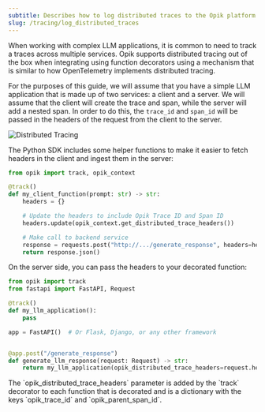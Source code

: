```yaml
---
subtitle: Describes how to log distributed traces to the Opik platform
slug: /tracing/log_distributed_traces
---
```


When working with complex LLM applications, it is common to need to track a traces across multiple services. Opik supports distributed tracing out of the box when integrating using function decorators using a mechanism that is similar to how OpenTelemetry implements distributed tracing.

For the purposes of this guide, we will assume that you have a simple LLM application that is made up of two services: a client and a server. We will assume that the client will create the trace and span, while the server will add a nested span. In order to do this, the `trace_id` and `span_id` will be passed in the headers of the request from the client to the server.

![Distributed Tracing](/img/tracing/distributed_tracing.svg)

The Python SDK includes some helper functions to make it easier to fetch headers in the client and ingest them in the server:

```python title="client.py"
from opik import track, opik_context

@track()
def my_client_function(prompt: str) -> str:
    headers = {}

    # Update the headers to include Opik Trace ID and Span ID
    headers.update(opik_context.get_distributed_trace_headers())

    # Make call to backend service
    response = requests.post("http://.../generate_response", headers=headers, json={"prompt": prompt})
    return response.json()
```

On the server side, you can pass the headers to your decorated function:

```python title="server.py"
from opik import track
from fastapi import FastAPI, Request

@track()
def my_llm_application():
    pass

app = FastAPI()  # Or Flask, Django, or any other framework


@app.post("/generate_response")
def generate_llm_response(request: Request) -> str:
    return my_llm_application(opik_distributed_trace_headers=request.headers)
```

<Note>
  The `opik_distributed_trace_headers` parameter is added by the `track` decorator to each function that is decorated
  and is a dictionary with the keys `opik_trace_id` and `opik_parent_span_id`.
</Note>
